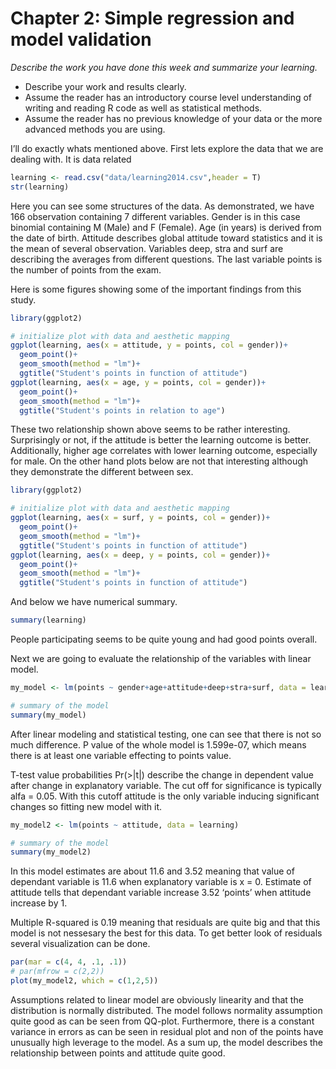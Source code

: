 # Chapter 2: Simple regression and model validation

*Describe the work you have done this week and summarize your learning.*

- Describe your work and results clearly. 
- Assume the reader has an introductory course level understanding of writing and reading R code as well as statistical methods.
- Assume the reader has no previous knowledge of your data or the more advanced methods you are using.

I'll do exactly whats mentioned above. First lets explore the data that we are dealing with. It is data related 

```r
learning <- read.csv("data/learning2014.csv",header = T)
str(learning)

```
Here you can see some structures of the data. As demonstrated, we have 166 observation containing 7 different variables. 
Gender is in this case binomial containing M (Male) and F (Female). 
Age (in years) is derived from the date of birth. 
Attitude describes global attitude toward statistics and it is the mean of several observation. 
Variables deep, stra and surf are describing the averages from different questions. 
The last variable points is the number of points from the exam.

Here is some figures showing some of the important findings from this study.

```r

library(ggplot2)

# initialize plot with data and aesthetic mapping
ggplot(learning, aes(x = attitude, y = points, col = gender))+
  geom_point()+
  geom_smooth(method = "lm")+
  ggtitle("Student's points in function of attitude")
ggplot(learning, aes(x = age, y = points, col = gender))+
  geom_point()+
  geom_smooth(method = "lm")+
  ggtitle("Student's points in relation to age")
```
These two relationship shown above seems to be rather interesting. Surprisingly or not, if the attitude is better the learning outcome is better. 
Additionally, higher age correlates with lower learning outcome, especially for male.
On the other hand plots below are not that interesting although they demonstrate the different between sex.
```r
library(ggplot2)

# initialize plot with data and aesthetic mapping
ggplot(learning, aes(x = surf, y = points, col = gender))+
  geom_point()+
  geom_smooth(method = "lm")+
  ggtitle("Student's points in function of attitude")
ggplot(learning, aes(x = deep, y = points, col = gender))+
  geom_point()+
  geom_smooth(method = "lm")+
  ggtitle("Student's points in function of attitude")
```
And below we have numerical summary.
```r
summary(learning)
```
People participating seems to be quite young and had good points overall.

Next we are going to evaluate the relationship of the variables with linear model.

```r
my_model <- lm(points ~ gender+age+attitude+deep+stra+surf, data = learning)

# summary of the model
summary(my_model)
```
After linear modeling and statistical testing, one can see that there is not so much difference. P value of the whole model is  1.599e-07, which means there is at least one variable effecting to points value.

T-test value probabilities Pr(>|t|) describe the change in dependent value after change in explanatory variable. The cut off for significance is typically alfa = 0.05. With this cutoff attitude is the only variable inducing significant changes so fitting new model with it. 


```r
my_model2 <- lm(points ~ attitude, data = learning)

# summary of the model
summary(my_model2)

```
In this model estimates are about 11.6 and 3.52 meaning that value of dependant variable is 11.6 when explanatory variable is x = 0. Estimate of attitude tells that dependant variable increase 3.52 'points' when attitude increase by 1.

Multiple R-squared is 0.19 meaning that residuals are quite big and that this model is not nessesary the best for this data. To get better look of residuals several visualization can be done.

```r
par(mar = c(4, 4, .1, .1))
# par(mfrow = c(2,2))
plot(my_model2, which = c(1,2,5))
```

Assumptions related to linear model are obviously linearity and that the distribution is normally distributed. The model follows normality assumption quite good as can be seen from QQ-plot. Furthermore, there is a constant variance in errors as can be seen in residual plot and non of the points have unusually high leverage to the model. As a sum up, the model describes the relationship between points and attitude quite good.
